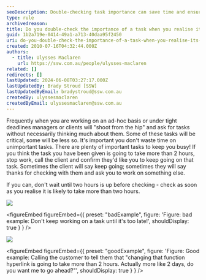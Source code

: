 ```yaml
---
seoDescription: Double-checking task importance can save time and ensure prioritization of critical tasks when they exceed two hours.
type: rule
archivedreason:
title: Do you double-check the importance of a task when you realise it's going to take more than 2 hours?
guid: 1b2a719e-0414-49a1-a713-40daa95f2450
uri: do-you-double-check-the-importance-of-a-task-when-you-realise-its-going-to-take-more-than-2-hours
created: 2010-07-16T04:32:44.000Z
authors:
  - title: Ulysses Maclaren
    url: https://ssw.com.au/people/ulysses-maclaren
related: []
redirects: []
lastUpdated: 2024-06-08T03:27:17.000Z
lastUpdatedBy: Brady Stroud [SSW]
lastUpdatedByEmail: bradystroud@ssw.com.au
createdBy: ulyssesmaclaren
createdByEmail: ulyssesmaclaren@ssw.com.au
---
```


Frequently when you are working on an ad-hoc basis or under tight deadlines managers or clients will "shoot from the hip" and ask for tasks without necessarily thinking much about them. Some of these tasks will be critical, some will be less so. It's important you don't waste time on unimportant tasks. There are plenty of important tasks to keep you busy!
If you think the task you have been given is going to take more than 2 hours, stop work, call the client and confirm they'd like you to keep going on that task. Sometimes the client will say keep going; sometimes they will say thanks for checking with them and ask you to work on something else.

If you can, don't wait until two hours is up before checking - check as soon as you realise it is likely to take more than two hours.

![](ManinthePeatBog.jpg)

<figureEmbed figureEmbed={{
  preset: "badExample",
  figure: 'Figure: bad example: Don\'t keep working on a task until it\'s too late!',
  shouldDisplay: true
} } />


![](bush_on_the_phone.jpg)

<figureEmbed figureEmbed={{
  preset: "goodExample",
  figure: 'Figure: Good example: Calling the customer to tell them that "changing that function hyperlink is going to take more than 2 hours. Actually more like 2 days, do you want me to go ahead?"',
  shouldDisplay: true
} } />
